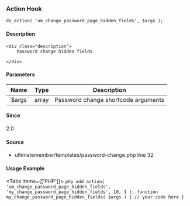 
<UMBreadCrumb type="action"/>

### Action Hook    
    
```
do_action( 'um_change_password_page_hidden_fields', $args );
```

#### Description
    <div class="description">
        Password change hidden fields
 
    </div>

#### Parameters
            
<table className="table-auto mt-2 border dark:border-gray-500 p-5 text-sm text-left">
<thead>
<tr>
<th  className="px-3">Name</th>
<th  className="px-3">Type</th>
<th  className="px-3">Description</th>
</tr>
</thead>
<tbody>
               <tr >
               <td className="px-3 py-2">`$args`</td>
               <td className="px-3 py-2">array</td>
               <td className="px-3 py-2 text-sm">Password change shortcode arguments</td>
               </tr>
</tbody>
</table>

#### Since
<div class="description">
2.0
</div>

#### Source
  - <Link href="https://github.com/ultimatemember/ultimatemember/tree/2.5.0/templates/password-change.php#L32">ultimatemember/templates/password-change.php</Link> <Link href="https://github.com/ultimatemember/ultimatemember/tree/2.5.0/templates/password-change.php#L32">line 32</Link>



#### Usage Example

<Tabs items={['PHP']}>
    <Tab>
    ```php
    add_action( 'um_change_password_page_hidden_fields', 'my_change_password_page_hidden_fields', 10, 1 );
 function my_change_password_page_hidden_fields( $args ) {
     // your code here
 }
    ```
    </Tab>
</Tabs>